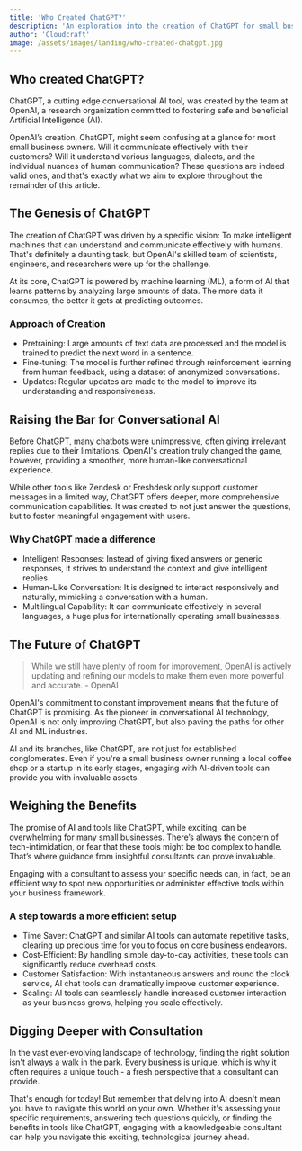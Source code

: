 ```yaml
---
title: 'Who Created ChatGPT?'
description: 'An exploration into the creation of ChatGPT for small businesses.'
author: 'Cloudcraft'
image: /assets/images/landing/who-created-chatgpt.jpg
---
```


## Who created ChatGPT?

ChatGPT, a cutting edge conversational AI tool, was created by the team at OpenAI, a research organization committed to fostering safe and beneficial Artificial Intelligence (AI).

OpenAI’s creation, ChatGPT, might seem confusing at a glance for most small business owners. Will it communicate effectively with their customers? Will it understand various languages, dialects, and the individual nuances of human communication? These questions are indeed valid ones, and that's exactly what we aim to explore throughout the remainder of this article.

<ServicesBlurb />

## The Genesis of ChatGPT

The creation of ChatGPT was driven by a specific vision: To make intelligent machines that can understand and communicate effectively with humans. That's definitely a daunting task, but OpenAI's skilled team of scientists, engineers, and researchers were up for the challenge.

At its core, ChatGPT is powered by machine learning (ML), a form of AI that learns patterns by analyzing large amounts of data. The more data it consumes, the better it gets at predicting outcomes.

### Approach of Creation

 * Pretraining: Large amounts of text data are processed and the model is trained to predict the next word in a sentence.
 * Fine-tuning: The model is further refined through reinforcement learning from human feedback, using a dataset of anonymized conversations.
 * Updates: Regular updates are made to the model to improve its understanding and responsiveness.

## Raising the Bar for Conversational AI

Before ChatGPT, many chatbots were unimpressive, often giving irrelevant replies due to their limitations. OpenAI's creation truly changed the game, however, providing a smoother, more human-like conversational experience.

While other tools like Zendesk or Freshdesk only support customer messages in a limited way, ChatGPT offers deeper, more comprehensive communication capabilities. It was created to not just answer the questions, but to foster meaningful engagement with users.

### Why ChatGPT made a difference

 * Intelligent Responses: Instead of giving fixed answers or generic responses, it strives to understand the context and give intelligent replies.
 * Human-Like Conversation: It is designed to interact responsively and naturally, mimicking a conversation with a human.
 * Multilingual Capability: It can communicate effectively in several languages, a huge plus for internationally operating small businesses.

<GetStartedBlurb />

## The Future of ChatGPT

<blockquote>While we still have plenty of room for improvement, OpenAI is actively updating and refining our models to make them even more powerful and accurate. - OpenAI</blockquote>

OpenAI's commitment to constant improvement means that the future of ChatGPT is promising. As the pioneer in conversational AI technology, OpenAI is not only improving ChatGPT, but also paving the paths for other AI and ML industries.

AI and its branches, like ChatGPT, are not just for established conglomerates. Even if you're a small business owner running a local coffee shop or a startup in its early stages, engaging with AI-driven tools can provide you with invaluable assets.

## Weighing the Benefits 

The promise of AI and tools like ChatGPT, while exciting, can be overwhelming for many small businesses. There’s always the concern of tech-intimidation, or fear that these tools might be too complex to handle. That’s where guidance from insightful consultants can prove invaluable.

Engaging with a consultant to assess your specific needs can, in fact, be an efficient way to spot new opportunities or administer effective tools within your business framework.

### A step towards a more efficient setup

 * Time Saver: ChatGPT and similar AI tools can automate repetitive tasks, clearing up precious time for you to focus on core business endeavors.
 * Cost-Efficient: By handling simple day-to-day activities, these tools can significantly reduce overhead costs.
 * Customer Satisfaction: With instantaneous answers and round the clock service, AI chat tools can dramatically improve customer experience.
 * Scaling: AI tools can seamlessly handle increased customer interaction as your business grows, helping you scale effectively.

## Digging Deeper with Consultation

In the vast ever-evolving landscape of technology, finding the right solution isn't always a walk in the park. Every business is unique, which is why it often requires a unique touch - a fresh perspective that a consultant can provide.

That's enough for today! But remember that delving into AI doesn't mean you have to navigate this world on your own. Whether it's assessing your specific requirements, answering tech questions quickly, or finding the benefits in tools like ChatGPT, engaging with a knowledgeable consultant can help you navigate this exciting, technological journey ahead.
